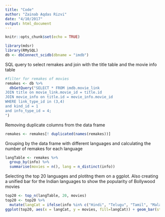 ```yaml
---
title: "Code"
author: "Zainab Aqdas Rizvi"
date: "4/10/2017"
output: html_document
---
```


```r
knitr::opts_chunk$set(echo = TRUE)
```


```r
library(mdsr)
library(RMySQL)
db <- dbConnect_scidb(dbname = "imdb")
```

SQL query to select remakes and join with the title table and the movie info table
```r
#filter for remakes of movies
remakes <- db %>%
  dbGetQuery("SELECT * FROM imdb.movie_link
JOIN title on movie_link.movie_id = title.id
JOIN movie_info on title.id = movie_info.movie_id
WHERE link_type_id in (3,4) 
and kind_id = 1
and info_type_id = 4;
")
```

Removing duplicate columns from the data frame
```r
remakes <- remakes[! duplicated(names(remakes))]
```

Grouping by the data frame with different languages and calculating the number of remakes for each language
```r
langTable <- remakes %>%
  group_by(info) %>%
  summarise(movies = n(), lang = n_distinct(info)) 
```

Selecting the top 20 languages and plotitng them on a ggplot. Also creating a unified bar for the Indian languages to show the popularity of Bollywood movies
```r
top20 <- top_n(langTable, 20, movies)
top20 <- top20 %>%
  mutate(langCat = ifelse(info %in% c("Hindi", "Telugu", "Tamil", "Malayalam", "Kannada", "Bengali"), "Indian", info))
ggplot(top20, aes(x = langCat, y = movies, fill=langCat)) + geom_bar(stat="identity")
```




